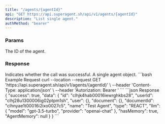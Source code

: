 ```yaml
---
title: "/agents/{agentId}"
api: "GET https://api.superagent.sh/api/v1/agents/{agentId}"
description: "List single agent."
authMethod: "bearer"
---
```


### Params

<ParamField path="agentId" required type="string">
  The ID of the agent.
</ParamField>

### Response

<ResponseField name="success" type="boolean">
  Indicates whether the call was successful.
</ResponseField>

<ResponseField name="data" type="object">
  A single agent object.
</ResponseField>

<RequestExample>
```bash Example Request
curl --location --request GET 'https://api.superagent.sh/api/v1/agents/{agentId}' \
--header 'Content-Type: application/json' \
--header 'Autorization: Bearer <token>'
```
</RequestExample>

<ResponseExample>
```json Response
{
  "success": true,
  "data": {
    "id": "clhjk4hab00016iewrghkbs28",
    "userId": "clhj28u1300006ig02ptpm1sh",
    "user": {},
    "document": {},
    "documentId": "clhnyae1t00016i2ixo0027c5",
    "name": "Test Agent",
    "type": "REACT",
    "llm": {
      "model": "gpt-3.5-turbo",
      "provider": "openai-chat"
    },
    "hasMemory": true,
    "AgentMemory": null
  }
}
```
</ResponseExample>
